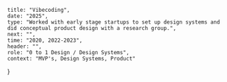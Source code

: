     title: "Vibecoding",
    date: "2025",
    type: "Worked with early stage startups to set up design systems and did conceptual product design with a research group.",
    next: "",
    time: "2020, 2022-2023",
    header: "",
    role: "0 to 1 Design / Design Systems",
    context: "MVP's, Design Systems, Product"
}
